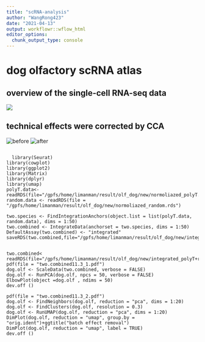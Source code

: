 ```yaml
---
title: "scRNA-analysis"
author: "WangRong423"
date: "2021-04-13"
output: workflowr::wflow_html
editor_options:
  chunk_output_type: console
---
```


# dog olfactory scRNA atlas
## overview of the single-cell RNA-seq data

![ ](1.png)

## technical effects were corrected by CCA

![before](2.png)
![after](3.png)

```
  
  library(Seurat)
library(cowplot)
library(ggplot2)
library(Matrix)
library(dplyr)
library(umap)
polyT.data<-readRDS(file="/gpfs/home/limanman/result/olf_dog/new/normoliazed_polyT.rds")
random.data <- readRDS(file = "/gpfs/home/limanman/result/olf_dog/new/normoliazed_random.rds")

two.species <- FindIntegrationAnchors(object.list = list(polyT.data, random.data), dims = 1:50)
two.combined <- IntegrateData(anchorset = two.species, dims = 1:50)
DefaultAssay(two.combined) <- "integrated"
saveRDS(two.combined,file="/gpfs/home/limanman/result/olf_dog/new/integrated_polyT+random10.28.rds")


two.combined< readRDS(file="/gpfs/home/limanman/result/olf_dog/new/integrated_polyT+random11.3.rds")
pdf(file = "two.combined11.3_1.pdf")
dog.olf <- ScaleData(two.combined, verbose = FALSE)
dog.olf <- RunPCA(dog.olf, npcs = 50, verbose = FALSE)
ElbowPlot(object =dog.olf , ndims = 50)
dev.off ()

pdf(file = "two.combined11.3_2.pdf")
dog.olf <- FindNeighbors(dog.olf, reduction = "pca", dims = 1:20)
dog.olf <- FindClusters(dog.olf, resolution = 0.3)
dog.olf <- RunUMAP(dog.olf, reduction = "pca", dims = 1:20)
DimPlot(dog.olf, reduction = "umap", group.by = "orig.ident")+ggtitle("batch effect removal")
DimPlot(dog.olf, reduction = "umap", label = TRUE)
dev.off ()
```
